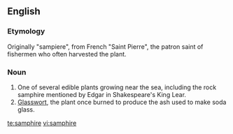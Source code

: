 ==English==
{{wikipedia}}
===Etymology===
Originally "sampiere", from French "Saint Pierre", the patron saint of fishermen who often harvested the plant.

===Noun===

{{en-noun}}

# One of several edible plants growing near the sea, including the rock samphire mentioned by Edgar in Shakespeare's King Lear.
# [[glasswort|Glasswort]], the plant once burned to produce the ash used to make soda glass.

[[te:samphire]]
[[vi:samphire]]